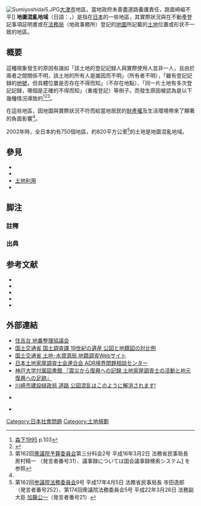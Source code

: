[[File:Sumiyoshidai5.JPG|thumb]][[大津市|大津市]]{{Link-ja|住吉台 (大津市)|住吉台 (大津市)|住吉台}}地區，當地政府未善盡道路養護責任，路面崎嶇不平]]
{{Japanese
|japanese=地図混乱地域
|kana=ちずこんらんちいき
|romaji=
}}
'''地圖混亂地域'''（日語：{{lang|ja|地図混乱地域}}，{{lang|ja|ちずこんらんちいき}}）是指在[[日本|日本]]的一些地區，其實際狀況與在不動產登記事項証明書或在[[法務局_(日本)|法務局]]（地政事務所）登記的[[地圖|地圖]]所記載的[[土地|土地]]位置或形状不一致的地區。

== 概要 ==
這種現象發生的原因有諸如「該土地的登記記録人與實際使用人並非一人，且由於兩者之間關係不明，該土地的所有人是誰因而不明」（所有者不明），「雖有登記記録的[[地號|地號]]，但具體位置是否存在不得而知」（不存在地點）、「同一片土地有多次登記記録，哪個是正確的不得而知」（重複登記）等例子。而發生原因被認為是以下幾種情況導致的<ref>[[#森下1995|森下1995]] p.103</ref><ref name="dpj1">{{PDFlink|[http://www.dpj.or.jp/policy/houmu/images/090624pt_teigen.pdf 民主党 地籍調査・登記所備付地図整備の促進策に関する提言]}}</ref><ref>第162回[[衆議院|衆議院]][[予算委員会|予算委員会]]第三分科会2号 平成16年3月2日 法務省民事局長 房村精一 （発言者番号31）、議事録については国会議事録検索システム[http://kokkai.ndl.go.jp/cgi-bin/KENSAKU/swk_logout.cgi?SESSION=5487] {{Wayback|url=http://kokkai.ndl.go.jp/cgi-bin/KENSAKU/swk_logout.cgi?SESSION=5487 |date=20160304130204 }}を参照</ref>。
{{Quotation|*雖因修建房屋而進行了登記，但登記所對應的土地的位置區劃和地圖與實際不同。
*隨著自作農創設特別措置法的實施，未有用意被強制處分的農地的地圖導致<ref group="†">全国に点在していた未開墾地13,000km²が6年間で測量され、約4千枚の地図が作られた。こうして約14万戸の[[自作農|自作農]]が生まれた（[[#森下1997|森下1997]] p.24）。</ref>。
*由民間進行的[[土地區劃整理事業|土地區劃整理事業]]半途而廢，雖為進行登記手續卻改變了當地的形状。
*受[[洪水|洪水]]、[[地震|地震]]、[[山崩|山崩]]等自然災害影響導致土地変形。
*過去因[[軍用地|軍用地]]而被強制購買的民有地在境界不明的狀態下返還，但恢復至原状已不可能。
*地圖在製作時就沒有反應當地土地的位置區劃。}}

在這些地區，因地圖與實際狀況不符而給當地居民的[[財產權|財產權]]及生活環境帶來了顯著的負面影響<ref name="dpj1" />。
{{Quotation|*難以進行土地買賣和以土地為担保的融資。
*一片土地擁有多個登記記録的情況，由於所有人不止一個，引發所有權之爭。
*由於地圖實際情況不明，因而無法進行[[住居表示|住居表示]]，導致郵包頻繁送錯地址<ref>[[#調査士会|調査士会]] p.188</ref>。
*無法劃定官民[[境界|境界]]，因而其境內的道路無法被視為由[[地方公共團體|自治體]]管理的[[道路|道路]]，而地區內的[[私人道路|私人道路]]也無法由自治体進行道路整修及公共[[下水道|下水道]]的鋪設<ref group="†">在宅地內修建的生活道路不僅無法被視為[[市町村道|市町村道]]，而且道路和其附屬的側溝，下水道等鋪設和維護費用等都必須由居民負担。</ref><ref>{{Cite web |url=http://www.dpj.or.jp/news/?num=15842 |title=民主党「地図PT」が大津市住吉台の地図混乱地域を視察 |accessdate=2011-12-21 |archive-date=2009-05-29 |archive-url=https://web.archive.org/web/20090529091009/http://www.dpj.or.jp/news/?num=15842 |dead-url=yes }}</ref>。
*由於不知道正確的土地面積，因而無法正確徵收[[固定資產稅|固定資產稅]] <ref group="†">[[地方税法|地方税法]]第381条第7項に「市町村長は、登記簿に登記されるべき土地又は家屋が登記されていないため、又は地目その他登記されている事項が事実と相違するため課税上支障があると認める場合においては、当該土地又は家屋の所在地を管轄する登記所にそのすべき登記又は登記されている事項の修正その他の措置をとるべきことを申し出ることができる」旨が規定されている。法務局で修正措置がとられない際には、市町村による測量をもって地積を計算し（[[#調査士会|調査士会]] p.187）、あるいは登記面積に路線価指数を乗じて算出し（[[#森下2007|森下2007]] p.104）、占有者（実際にその土地に居住している人）に課税するケースが見られる。</ref><ref>{{Cite web |url=http://law.e-gov.go.jp/htmldata/S25/S25HO226.html |title=e-Gov 法令データ提供システム 地方税法 |accessdate=2011-12-21 |archive-date=2014-10-06 |archive-url=https://web.archive.org/web/20141006115613/http://law.e-gov.go.jp/htmldata/S25/S25HO226.html |dead-url=no }}</ref>。}}

2002年時，全日本約有750個地區，約820平方公里<ref>第162回[[参議院|参議院]][[法務委員会|法務委員会]]9号 平成17年4月5日 法務省民事局長 寺田逸郎（発言者番号252）、第174回衆議院法務委員会5号 平成22年3月26日 法務副大臣 [[加藤公一|加藤公一]]（発言者番号21）</ref>的土地是地圖混亂地域。

== 參見 ==
* {{Link-ja|住吉台 (大津市)|住吉台 (大津市)|住吉台}}
* {{Link-ja|地籍調査|地籍調查}}
* [[土地利用|土地利用]]
* {{Link-ja|江戶幕府地圖事業|江戸幕府の地図事業}}

== 脚注 ==
=== 註釋 ===
{{Reflist|group=†}}
=== 出典 ===
{{Reflist}}

== 参考文献 ==
* {{Cite book<!--|和書
-->|editor = 森下秀吉
|year = 1995
|title = 地図の蘇生【公図混乱改称の記録】
|publisher = 毎日新聞社
|isbn = 4-620-31077-8
|ref = 森下1995
|language = ja
}}
*{{Cite book<!--|和書
-->|editor = 森下秀吉
|year = 1997
|title = 解消した川崎の公図混乱
|publisher = センチュリー
|isbn = 4-915966-30-5
|ref = 森下1997
|language = ja
}}
*{{Cite book<!--|和書
-->|editor = 兵庫県土地家屋調査士会
|year = 1998
|title = 震災から復興への記録 土地家屋調査士の活動と地元復興への足跡
|publisher = 
|isbn = 
|ref = 調査士会
|language = ja
}}
*{{Cite book<!--|和書
-->|editor = 清水規廣･松岡直武･佐瀬正俊･出井直樹
|year = 2006
|title = Q&A 新しい筆界特定制度
|publisher = 三省堂
|isbn = 4-385-32274-0
|ref = 清水他2006
|language = ja
}}
*{{Cite book<!--|和書
-->|editor = 森下秀吉
|year = 2007
|title = 公図混乱解消への道 1万筆の境界線を追う
|publisher = 森下測量設計
|isbn = 
|ref = 森下2007
|language = ja
}}

== 外部連結 ==
* [https://web.archive.org/web/20160304194801/http://www.eonet.ne.jp/~520sumiyosidai/ 住吉台 地番整理協議会] {{ja}}
* [http://tochi.mlit.go.jp/tockok/know/heritage/ 国土交通省 国土調査課 19世紀の遺産 公図と地籍図の対比例]{{Wayback|url=http://tochi.mlit.go.jp/tockok/know/heritage/ |date=20120305171933 }} {{ja}}
* [http://www.chiseki.go.jp/ 国土交通省 土地･水資源局 地籍調査Webサイト]{{Wayback|url=http://www.chiseki.go.jp/ |date=20111231172917 }} {{ja}}
* [https://web.archive.org/web/20120125083620/http://www.chosashi.or.jp/adr/ 日本土地家屋調査士会連合会 ADR境界問題相談センター] {{ja}}
* [http://www.lib.kobe-u.ac.jp/directory/eqb/book/11-494/index.html 神戸大学付属図書館 『震災から復興への記録 土地家屋調査士の活動と地元復興への足跡』]{{Wayback|url=http://www.lib.kobe-u.ac.jp/directory/eqb/book/11-494/index.html |date=20120824232933 }} {{ja}}
* [https://web.archive.org/web/20100726024612/http://www.city.kawasaki.jp/53/53kanri/home/sj_hp/sj_kaisyou/sj_kaisyou.htm 川崎市建設緑政局 道路 公図混乱はこのように解消されます!] {{ja}}
* {{PDFlink|[http://www.qsr.mlit.go.jp/n-event/kenkyu/pdf/iv-22.pdf 北九州国道事務所 字図混乱地域を集団和解により解決した事例]}} {{ja}}
* {{PDFlink|[http://oita-kousyoku.jp/topics/chizukon.pdf 大分県公共嘱託登記土地家屋調査士協会 大分県公共嘱託登記土地家屋調査士協会　地図混乱地区の地図訂正]}} {{ja}}

[[Category:日本社會問題|Category:日本社會問題]]
[[Category:土地規劃|Category:土地規劃]]